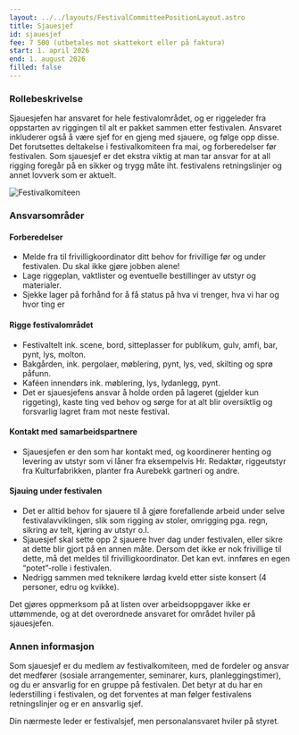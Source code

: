 ```yaml
---
layout: ../../layouts/FestivalCommitteePositionLayout.astro
title: Sjauesjef
id: sjauesjef
fee: 7 500 (utbetales mot skattekort eller på faktura)
start: 1. april 2026
end: 1. august 2026
filled: false
---
```


### Rollebeskrivelse

Sjauesjefen har ansvaret for hele festivalområdet, og er riggeleder fra oppstarten av riggingen til alt er pakket sammen etter festivalen. Ansvaret inkluderer også å være sjef for en gjeng med sjauere, og følge opp disse. Det forutsettes deltakelse i festivalkomiteen fra mai, og forberedelser før festivalen. Som sjauesjef er det ekstra viktig at man tar ansvar for at all rigging foregår på en sikker og trygg måte iht. festivalens retningslinjer og annet lovverk som er aktuelt.

<img
  src="/festivalkomite/sjauesjef.jpg"
  alt="Festivalkomiteen"
  class="rounded-lg shadow-lg"
/>

### Ansvarsområder

#### Forberedelser

- Melde fra til frivilligkoordinator ditt behov for frivillige før og under festivalen. Du skal ikke gjøre jobben alene!
- Lage riggeplan, vaktlister og eventuelle bestillinger av utstyr og materialer.
- Sjekke lager på forhånd for å få status på hva vi trenger, hva vi har og hvor ting er

#### Rigge festivalområdet

- Festivaltelt ink. scene, bord, sitteplasser for publikum, gulv, amfi, bar, pynt, lys, molton.
- Bakgården, ink. pergolaer, møblering, pynt, lys, ved, skilting og sprø påfunn.
- Kaféen innendørs ink. møblering, lys, lydanlegg, pynt.
- Det er sjauesjefens ansvar å holde orden på lageret (gjelder kun riggeting), kaste ting ved behov og sørge for at alt blir oversiktlig og forsvarlig lagret fram mot neste festival.

#### Kontakt med samarbeidspartnere

- Sjauesjefen er den som har kontakt med, og koordinerer henting og levering av utstyr som vi låner fra eksempelvis Hr. Redaktør, riggeutstyr fra Kulturfabrikken, planter fra Aurebekk gartneri og andre.

#### Sjauing under festivalen

- Det er alltid behov for sjauere til å gjøre forefallende arbeid under selve festivalavviklingen, slik som rigging av stoler, omrigging pga. regn, sikring av telt, kjøring av utstyr o.l.
- Sjauesjef skal sette opp 2 sjauere hver dag under festivalen, eller sikre at dette blir gjort på en annen måte. Dersom det ikke er nok frivillige til dette, må det meldes til frivilligkoordinator. Det kan evt. innføres en egen “potet”-rolle i festivalen.
- Nedrigg sammen med teknikere lørdag kveld etter siste konsert (4 personer, edru og kvikke).

Det gjøres oppmerksom på at listen over arbeidsoppgaver ikke er uttømmende, og at det overordnede ansvaret for området hviler på sjauesjefen.

### Annen informasjon

Som sjauesjef er du medlem av festivalkomiteen, med de fordeler og ansvar det medfører (sosiale arrangementer, seminarer, kurs, planleggingstimer), og du er ansvarlig for en gruppe på festivalen. Det betyr at du har en lederstilling i festivalen, og det forventes at man følger festivalens retningslinjer og er en ansvarlig sjef.

Din nærmeste leder er festivalsjef, men personalansvaret hviler på styret.
